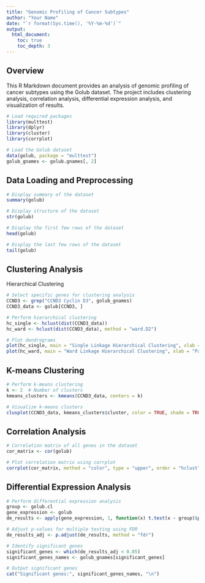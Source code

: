 ---
title: "Genomic Profiling of Cancer Subtypes"
author: "Your Name"
date: "`r format(Sys.time(), '%Y-%m-%d')`"
output:
  html_document:
    toc: true
    toc_depth: 3
---


## Overview

This R Markdown document provides an analysis of genomic profiling of cancer subtypes using the Golub dataset. The project includes clustering analysis, correlation analysis, differential expression analysis, and visualization of results.

```{r setup, include=FALSE}
# Load required packages
library(multtest)
library(dplyr)
library(cluster)
library(corrplot)

# Load the Golub dataset
data(golub, package = "multtest")
golub_gnames <- golub.gnames[, 2]
```


## Data Loading and Preprocessing
```{r}
# Display summary of the dataset
summary(golub)

# Display structure of the dataset
str(golub)

# Display the first few rows of the dataset
head(golub)

# Display the last few rows of the dataset
tail(golub)
```


## Clustering Analysis
Hierarchical Clustering
```{r}
# Select specific genes for clustering analysis
CCND3 <- grep("CCND3 Cyclin D3", golub_gnames)
CCND3_data <- golub[CCND3, ]

# Perform hierarchical clustering
hc_single <- hclust(dist(CCND3_data))
hc_ward <- hclust(dist(CCND3_data), method = "ward.D2")

# Plot dendrograms
plot(hc_single, main = "Single Linkage Hierarchical Clustering", xlab = "Patients", ylab = "Distance")
plot(hc_ward, main = "Ward Linkage Hierarchical Clustering", xlab = "Patients", ylab = "Distance")

```

## K-means Clustering
```{r}
# Perform k-means clustering
k <- 2  # Number of clusters
kmeans_clusters <- kmeans(CCND3_data, centers = k)

# Visualize k-means clusters
clusplot(CCND3_data, kmeans_clusters$cluster, color = TRUE, shade = TRUE, labels = 2, lines = 0)
```

## Correlation Analysis
```{r}
# Correlation matrix of all genes in the dataset
cor_matrix <- cor(golub)

# Plot correlation matrix using corrplot
corrplot(cor_matrix, method = "color", type = "upper", order = "hclust", addrect = 2)
```


## Differential Expression Analysis
```{r}
# Perform differential expression analysis
group <- golub.cl
gene_expression <- golub
de_results <- apply(gene_expression, 1, function(x) t.test(x ~ group)$p.value)

# Adjust p-values for multiple testing using FDR
de_results_adj <- p.adjust(de_results, method = "fdr")

# Identify significant genes
significant_genes <- which(de_results_adj < 0.05)
significant_genes_names <- golub_gnames[significant_genes]

# Output significant genes
cat("Significant genes:", significant_genes_names, "\n")

```

